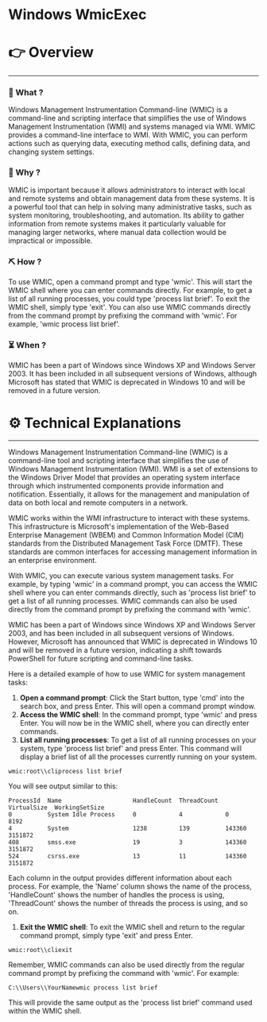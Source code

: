# Windows WmicExec


# 👉 Overview

---

### 👀 What ?

Windows Management Instrumentation Command-line (WMIC) is a command-line and scripting interface that simplifies the use of Windows Management Instrumentation (WMI) and systems managed via WMI. WMIC provides a command-line interface to WMI. With WMIC, you can perform actions such as querying data, executing method calls, defining data, and changing system settings.


### 🧐 Why ?

WMIC is important because it allows administrators to interact with local and remote systems and obtain management data from these systems. It is a powerful tool that can help in solving many administrative tasks, such as system monitoring, troubleshooting, and automation. Its ability to gather information from remote systems makes it particularly valuable for managing larger networks, where manual data collection would be impractical or impossible.


### ⛏️ How ?

To use WMIC, open a command prompt and type 'wmic'. This will start the WMIC shell where you can enter commands directly. For example, to get a list of all running processes, you could type 'process list brief'. To exit the WMIC shell, simply type 'exit'. You can also use WMIC commands directly from the command prompt by prefixing the command with 'wmic'. For example, 'wmic process list brief'.


### ⏳ When ?

WMIC has been a part of Windows since Windows XP and Windows Server 2003. It has been included in all subsequent versions of Windows, although Microsoft has stated that WMIC is deprecated in Windows 10 and will be removed in a future version.


# ⚙️ Technical Explanations

---

Windows Management Instrumentation Command-line (WMIC) is a command-line tool and scripting interface that simplifies the use of Windows Management Instrumentation (WMI). WMI is a set of extensions to the Windows Driver Model that provides an operating system interface through which instrumented components provide information and notification. Essentially, it allows for the management and manipulation of data on both local and remote computers in a network.

WMIC works within the WMI infrastructure to interact with these systems. This infrastructure is Microsoft's implementation of the Web-Based Enterprise Management (WBEM) and Common Information Model (CIM) standards from the Distributed Management Task Force (DMTF). These standards are common interfaces for accessing management information in an enterprise environment.

With WMIC, you can execute various system management tasks. For example, by typing 'wmic' in a command prompt, you can access the WMIC shell where you can enter commands directly, such as 'process list brief' to get a list of all running processes. WMIC commands can also be used directly from the command prompt by prefixing the command with 'wmic'.

WMIC has been a part of Windows since Windows XP and Windows Server 2003, and has been included in all subsequent versions of Windows. However, Microsoft has announced that WMIC is deprecated in Windows 10 and will be removed in a future version, indicating a shift towards PowerShell for future scripting and command-line tasks.

Here is a detailed example of how to use WMIC for system management tasks:

1. **Open a command prompt**: Click the Start button, type 'cmd' into the search box, and press Enter. This will open a command prompt window.
2. **Access the WMIC shell**: In the command prompt, type 'wmic' and press Enter. You will now be in the WMIC shell, where you can directly enter commands.
3. **List all running processes**: To get a list of all running processes on your system, type 'process list brief' and press Enter. This command will display a brief list of all the processes currently running on your system.

```
wmic:root\\cliprocess list brief

```

You will see output similar to this:

```
ProcessId  Name                    HandleCount  ThreadCount  VirtualSize  WorkingSetSize
0          System Idle Process     0            4            0            8192
4          System                  1238         139          143360       3151872
408        smss.exe                19           3            143360       3151872
524        csrss.exe               13           11           143360       3151872

```

Each column in the output provides different information about each process. For example, the 'Name' column shows the name of the process, 'HandleCount' shows the number of handles the process is using, 'ThreadCount' shows the number of threads the process is using, and so on.

1. **Exit the WMIC shell**: To exit the WMIC shell and return to the regular command prompt, simply type 'exit' and press Enter.

```
wmic:root\\cliexit

```

Remember, WMIC commands can also be used directly from the regular command prompt by prefixing the command with 'wmic'. For example:

```
C:\\Users\\YourNamewmic process list brief

```

This will provide the same output as the 'process list brief' command used within the WMIC shell.
